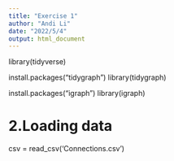 ---
title: "Exercise 1"
author: "Andi Li"
date: "2022/5/4"
output: html_document
---

library(tidyverse)

install.packages("tidygraph")
library(tidygraph)

install.packages("igraph")
library(igraph)

# 2.Loading data
csv = read_csv('Connections.csv')